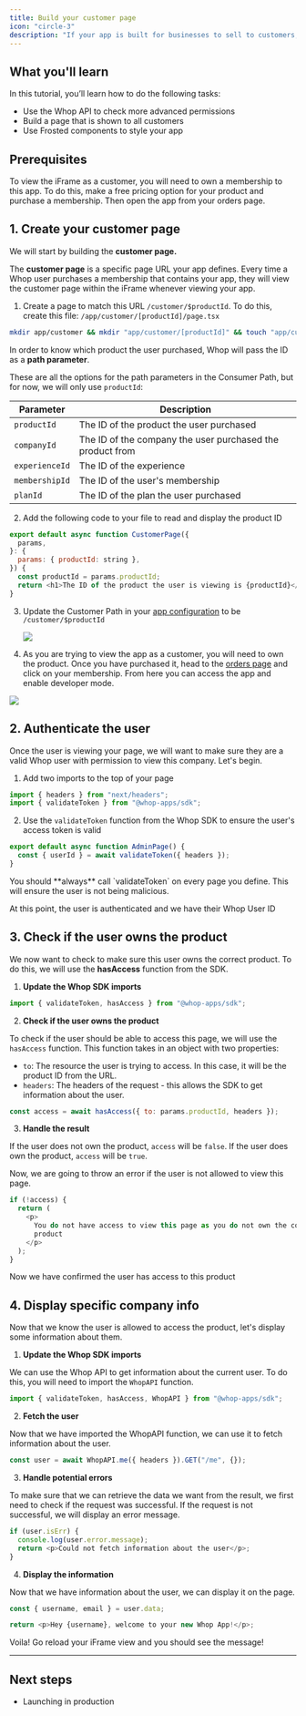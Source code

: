 ```yaml
---
title: Build your customer page
icon: "circle-3"
description: "If your app is built for businesses to sell to customers, then it's time to build your customer page"
---
```


## What you'll learn

In this tutorial, you’ll learn how to do the following tasks:

- Use the Whop API to check more advanced permissions
- Build a page that is shown to all customers
- Use Frosted components to style your app

## Prerequisites

To view the iFrame as a customer, you will need to own a membership to this app. To do this, make a free pricing option for your product and purchase a membership. Then open the app from your orders page.

## 1. Create your customer page

We will start by building the **customer page.**

The **customer page** is a specific page URL your app defines. Every time a Whop user purchases a membership that contains your app, they will view the customer page within the iFrame whenever viewing your app.

1. Create a page to match this URL `/customer/$productId`. To do this, create this file: `/app/customer/[productId]/page.tsx`

```bash
mkdir app/customer && mkdir "app/customer/[productId]" && touch "app/customer/[productId]/page.tsx"
```

In order to know which product the user purchased, Whop will pass the ID as a **path parameter**.

These are all the options for the path parameters in the Consumer Path, but for now, we will only use `productId`:

| Parameter      | Description                                               |
| -------------- | --------------------------------------------------------- |
| `productId`    | The ID of the product the user purchased                  |
| `companyId`    | The ID of the company the user purchased the product from |
| `experienceId` | The ID of the experience                                  |
| `membershipId` | The ID of the user's membership                           |
| `planId`       | The ID of the plan the user purchased                     |

2. Add the following code to your file to read and display the product ID

```javascript
export default async function CustomerPage({
  params,
}: {
  params: { productId: string },
}) {
  const productId = params.productId;
  return <h1>The ID of the product the user is viewing is {productId}</h1>;
}
```

3. Update the Customer Path in your [app configuration](https://dash.whop.com/settings/developer) to be `/customer/$productId`

   <Frame>
     <img src="https://imgur.com/mm6MN2q.png" />
   </Frame>

4. As you are trying to view the app as a customer, you will need to own the product. Once you have purchased it, head to the [orders page](https://whop.com/orders/products) and click on your membership. From here you can access the app and enable developer mode.

<Frame>
  <img src="https://imgur.com/bSDqraA.gif" />
</Frame>

## 2. Authenticate the user

Once the user is viewing your page, we will want to make sure they are a valid Whop user with permission to view this company. Let's begin.

1. Add two imports to the top of your page

```javascript
import { headers } from "next/headers";
import { validateToken } from "@whop-apps/sdk";
```

2. Use the `validateToken` function from the Whop SDK to ensure the user's access token is valid

```javascript
export default async function AdminPage() {
  const { userId } = await validateToken({ headers });
}
```

<Warning>
  You should **always** call `validateToken` on every page you define. This will
  ensure the user is not being malicious.
</Warning>

At this point, the user is authenticated and we have their Whop User ID

## 3. Check if the user owns the product

We now want to check to make sure this user owns the correct product. To do this, we will use the **hasAccess** function from the SDK.

1. **Update the Whop SDK imports**

```javascript
import { validateToken, hasAccess } from "@whop-apps/sdk";
```

2. **Check if the user owns the product**

To check if the user should be able to access this page, we will use the `hasAccess` function. This function takes in an object with two properties:

- `to`: The resource the user is trying to access. In this case, it will be the product ID from the URL.
- `headers`: The headers of the request - this allows the SDK to get information about the user.

```javascript
const access = await hasAccess({ to: params.productId, headers });
```

3. **Handle the result**

If the user does not own the product, `access` will be `false`. If the user does own the product, `access` will be `true`.

Now, we are going to throw an error if the user is not allowed to view this page.

```javascript
if (!access) {
  return (
    <p>
      You do not have access to view this page as you do not own the correct
      product
    </p>
  );
}
```

Now we have confirmed the user has access to this product

## 4. Display specific company info

Now that we know the user is allowed to access the product, let's display some information about them.

1. **Update the Whop SDK imports**

We can use the Whop API to get information about the current user. To do this, you will need to import the `WhopAPI` function.

```javascript
import { validateToken, hasAccess, WhopAPI } from "@whop-apps/sdk";
```

2. **Fetch the user**

Now that we have imported the WhopAPI function, we can use it to fetch information about the user.

```javascript
const user = await WhopAPI.me({ headers }).GET("/me", {});
```

3. **Handle potential errors**

To make sure that we can retrieve the data we want from the result, we first need to check if the request was successful. If the request is not successful, we will display an error message.

```javascript
if (user.isErr) {
  console.log(user.error.message);
  return <p>Could not fetch information about the user</p>;
}
```

4. **Display the information**

Now that we have information about the user, we can display it on the page.

```javascript
const { username, email } = user.data;

return <p>Hey {username}, welcome to your new Whop App!</p>;
```

Voila! Go reload your iFrame view and you should see the message!

---

## Next steps

- Launching in production
